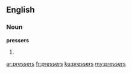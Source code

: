 ==English==
===Noun===
'''pressers'''
# {{plural of|presser}}

[[ar:pressers]]
[[fr:pressers]]
[[ku:pressers]]
[[my:pressers]]